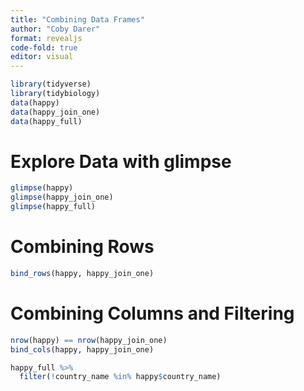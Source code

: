 ```yaml
---
title: "Combining Data Frames"
author: "Coby Darer"
format: revealjs 
code-fold: true
editor: visual
---
```

```r
library(tidyverse)
library(tidybiology)
data(happy)
data(happy_join_one)
data(happy_full)
```
# Explore Data with glimpse

```r
glimpse(happy)
glimpse(happy_join_one)
glimpse(happy_full)
```

# Combining Rows
```r
bind_rows(happy, happy_join_one)
```
# Combining Columns and Filtering
```r
nrow(happy) == nrow(happy_join_one)
bind_cols(happy, happy_join_one)
```

```r
happy_full %>%
  filter(!country_name %in% happy$country_name)
```
